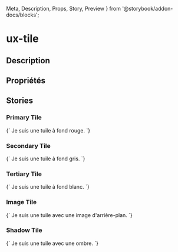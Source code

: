   Meta,
  Description,
  Props,
  Story,
  Preview
} from '@storybook/addon-docs/blocks';

# ux-tile

<Meta title="Components|Interactions/Tile" />

## Description

<Description of="ux-tile" />

## Propriétés

<Props of="ux-tile" />

## Stories

### Primary Tile

<Preview>
  <Story name="primary" height="150px">
    {`
    <ux-tile lib-bg-color="primary">Je suis une tuile à fond rouge.</ux-tile>
    `}
  </Story>
</Preview>

### Secondary Tile

<Preview>
  <Story name="secondary" height="150px">
    {`
    <ux-tile lib-bg-color="secondary">Je suis une tuile à fond gris.</ux-tile>
    `}
  </Story>
</Preview>

### Tertiary Tile

<Preview>
  <Story name="tertiary" height="150px">
    {`
    <ux-tile lib-bg-color="tertiary">Je suis une tuile à fond blanc.</ux-tile>
    `}
  </Story>
</Preview>

### Image Tile

<Preview>
  <Story name="image" height="150px">
    {`
    <ux-tile bg-img="architect-projet.png">Je suis une tuile avec une image d'arrière-plan.</ux-tile>
    `}
  </Story>
</Preview>

### Shadow Tile

<Preview>
  <Story name="shadow" height="150px">
    {`
    <ux-tile lib-bg-color="tertiary" shadow>Je suis une tuile avec une ombre.</ux-tile>
    `}
  </Story>
</Preview>
